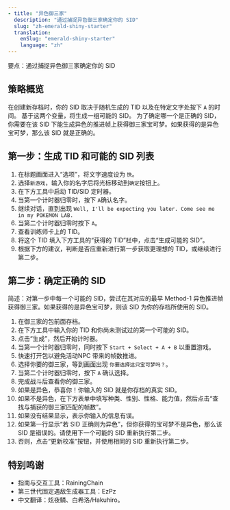 ```yaml
---
- title: "异色御三家"
  description: "通过捕捉异色御三家确定你的 SID"
  slug: "zh-emerald-shiny-starter"
  translation:
    enSlug: "emerald-shiny-starter"
    language: "zh"
---
```


<Gist>要点：通过捕捉异色御三家确定你的 SID</Gist>

## 策略概览

在创建新存档时，你的 SID 取决于随机生成的 TID 以及在特定文字处按下 `A` 的时间。
基于这两个变量，将生成一组可能的 SID。
为了确定哪一个是正确的 SID，你需要在该 SID 下能生成异色的推进帧上获得御三家宝可梦。如果获得的是异色宝可梦，那么该 SID 就是正确的。

## 第一步：生成 TID 和可能的 SID 列表

1. 在标题画面进入“选项”，将文字速度设为 `快`。
2. 选择`新游戏`，输入你的名字后将光标移动到`确定`按钮上。
3. 在下方工具中启动 TID/SID 定时器。
4. 当第一个计时器归零时，按下 `A`确认名字。
5. 继续对话，直到出现 `Well, I'll be expecting you later. Come see me in my POKEMON LAB.`
6. 当第二个计时器归零时按下 `A`。
7. 查看训练师卡上的 TID。
8. 将这个 TID 填入下方工具的“获得的 TID”栏中，点击“生成可能的 SID”。
9. 根据下方的建议，判断是否应重新进行第一步获取更理想的 TID，或继续进行第二步。

<GenerateHoennTidSid game="emerald" />

## 第二步：确定正确的 SID

简述：对第一步中每一个可能的 SID，尝试在其对应的最早 Method-1 异色推进帧获得御三家。如果获得的是异色宝可梦，则该 SID 为你的存档所使用的 SID。

1. 在御三家的包前面存档。
2. 在下方工具中输入你的 TID 和你尚未测试过的第一个可能的 SID。
3. 点击“生成”，然后开始计时器。
4. 当第一个计时器归零时，同时按下 `Start + Select + A + B` 以重置游戏。
5. 快速打开包以避免活动NPC 带来的帧数推进。
6. 选择你要的御三家，等到画面出现 `你要选择这只宝可梦吗？`。
7. 当第二个计时器归零时，按下 `A` 确认选择。
8. 完成战斗后查看你的御三家。
9. 如果是异色，恭喜你！你输入的 SID 就是你存档的真实 SID。
10. 如果不是异色，在下方表单中填写种类、性别、性格、能力值，然后点击“查找与捕获的御三家匹配的帧数”。
11. 如果没有结果显示，表示你输入的信息有误。
12. 如果第一行显示“若 SID 正确则为异色”，但你获得的宝可梦不是异色，那么该 SID 是错误的。请使用下一个可能的 SID 重新执行第二步。
13. 否则，点击“更新校准”按钮，并使用相同的 SID 重新执行第二步。

<ShinyHoennStarter game="emerald" />

## 特别鸣谢

- 指南与交互工具：RainingChain
- 第三世代固定遇敌生成器工具：EzPz
- 中文翻译：炫夜鳞、白希洛/Hakuhiro。
